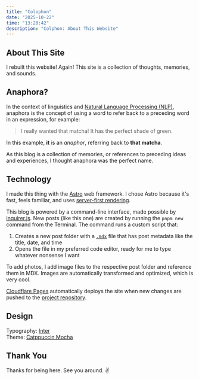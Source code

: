 ```yaml
---
title: "Colophon"
date: "2025-10-22"
time: "13:20:42"
description: "Colphon: About This Website"
---
```



## About This Site  

I rebuilt this website! Again! This site is a collection of thoughts, memories, and sounds.

## Anaphora?
In the context of linguistics and [Natural Language Processing (NLP)](https://en.wikipedia.org/wiki/Natural_language_processing),
anaphora is the concept of using a word to refer back to a preceding word in an expression, for example:

> I really wanted that matcha! It has the perfect shade of green.

In this example, **it** is an _anaphor_, referring back to **that matcha**.

As this blog is a collection of memories, or references to preceding ideas and experiences,
I thought anaphora was the perfect name.

## Technology
I made this thing with the [Astro](https://astro.build/) web framework.
I chose Astro because it's fast, feels familiar, and uses [server-first rendering](https://docs.astro.build/en/concepts/why-astro/#server-first).

This blog is powered by a command-line interface, made possible by [inquirer.js](https://github.com/SBoudrias/Inquirer.js).
New posts (like this one) are created by running the `pnpm new` command from the Terminal.
The command runs a custom script that:
1. Creates a new post folder with a [`.mdx`](https://docs.astro.build/en/guides/integrations-guide/mdx/) file that has post metadata like the title, date, and time
2. Opens the file in my preferred code editor, ready for me to type whatever nonsense I want

To add photos, I add image files to the respective post folder and 
reference them in MDX. Images are automatically transformed and optimized, which is very cool.

[Cloudflare Pages](https://pages.cloudflare.com/) automatically deploys the 
site when new changes are pushed to the [project repository](https://github.com/darkhist/qsalas-dev).

## Design
Typography: [Inter](https://rsms.me/inter/)  
Theme: [Catppuccin Mocha](https://catppuccin.com/palette/)

## Thank You
Thanks for being here. See you around. <span role="img" aria-label="peace sign hand">✌️</span>